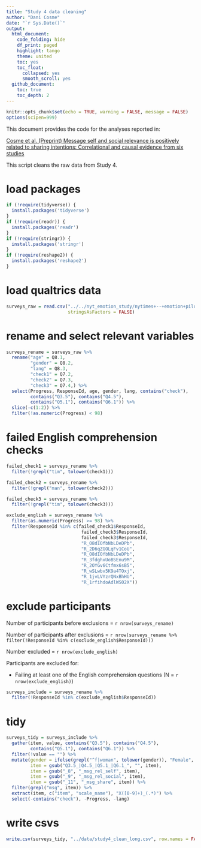 ```yaml
---
title: "Study 4 data cleaning"
author: "Dani Cosme"
date: "`r Sys.Date()`"
output:
  html_document:
    code_folding: hide
    df_print: paged
    highlight: tango
    theme: united
    toc: yes
    toc_float:
      collapsed: yes
      smooth_scroll: yes
  github_document:
    toc: true
    toc_depth: 2
---
```


```r
knitr::opts_chunk$set(echo = TRUE, warning = FALSE, message = FALSE)
options(scipen=999)
```

This document provides the code for the analyses reported in:

[Cosme et al. (Preprint) Message self and social relevance is positively related to sharing intentions:
Correlational and causal evidence from six studies]()

This script cleans the raw data from Study 4.

# load packages
```r
if (!require(tidyverse)) {
  install.packages('tidyverse')
}
if (!require(readr)) {
  install.packages('readr')
}
if (!require(stringr)) {
  install.packages('stringr')
}
if (!require(reshape2)) {
  install.packages('reshape2')
}
```

# load qualtrics data

```r
surveys_raw = read.csv("../../nyt_emotion_study/nytimes+--+emotion+piloting_March+30,+2021_10.47.csv",
                       stringsAsFactors = FALSE)
```

# rename and select relevant variables
```r
surveys_rename = surveys_raw %>%
  rename("age" = Q8.1,
         "gender" = Q8.2,
         "lang" = Q8.3,
         "check1" = Q7.2,
         "check2" = Q7.3,
         "check3" = Q7.4,) %>%
  select(Progress, ResponseId, age, gender, lang, contains("check"),
         contains("Q3.5"), contains("Q4.5"),
         contains("Q5.1"), contains("Q6.1")) %>%
  slice(-c(1:2)) %>%
  filter(!as.numeric(Progress) < 98)
```

# failed English comprehension checks
```r
failed_check1 = surveys_rename %>%
  filter(!grepl("tim", tolower(check1)))

failed_check2 = surveys_rename %>%
  filter(!grepl("man", tolower(check2)))

failed_check3 = surveys_rename %>%
  filter(!grepl("tim", tolower(check3)))

exclude_english = surveys_rename %>%
  filter(as.numeric(Progress) >= 98) %>%
  filter(ResponseId %in% c(failed_check1$ResponseId,
                            failed_check3$ResponseId,
                            failed_check3$ResponseId,
                            "R_O8dIOfbNbLDeDPb",
                            "R_2D6qZGOLqFv1CoU",
                            "R_O8dIOfbNbLDeDPb",
                            "R_3fdghxUoBSEnu9M",
                            "R_2OYGv6Ctfmx6sB5",
                            "R_wSLwbv5K9a4TOxj",
                            "R_1jvLVYzrQNxBhHU",
                            "R_1rfihdoAdlWS02X"))

```

# exclude participants
Number of participants before exclusions = `r nrow(surveys_rename)`

Number of participants after exclusions = `r nrow(surveys_rename %>% filter(!ResponseId %in% c(exclude_english$ResponseId)))`

Number excluded = `r nrow(exclude_english)`

Participants are excluded for:

* Failing at least one of the English comprehension questions (N = `r nrow(exclude_english)`)

```r
surveys_include = surveys_rename %>%
  filter(!ResponseId %in% c(exclude_english$ResponseId))
```

# tidy
```r
surveys_tidy = surveys_include %>%
  gather(item, value, contains("Q3.5"), contains("Q4.5"),
         contains("Q5.1"), contains("Q6.1")) %>%
  filter(!value == "") %>%
  mutate(gender = ifelse(grepl("^f|woman", tolower(gender)), "Female", "Male"),
         item = gsub("Q3.5_|Q4.5_|Q5.1_|Q6.1_", "", item),
         item = gsub("_8", "_msg_rel_self", item),
         item = gsub("_9", "_msg_rel_social", item),
         item = gsub("_11", "_msg_share", item)) %>%
  filter(grepl("msg", item)) %>%
  extract(item, c("item", "scale_name"), "X([0-9]+)_(.*)") %>%
  select(-contains("check"), -Progress, -lang)
```

# write csvs
```r
write.csv(surveys_tidy, "../data/study4_clean_long.csv", row.names = FALSE)
```
